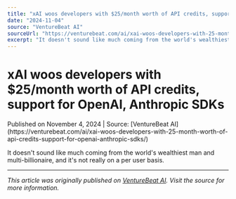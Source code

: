 ```yaml
---
title: "xAI woos developers with $25/month worth of API credits, support for OpenAI, Anthropic SDKs"
date: "2024-11-04"
source: "VentureBeat AI"
sourceUrl: "https://venturebeat.com/ai/xai-woos-developers-with-25-month-worth-of-api-credits-support-for-openai-anthropic-sdks/"
excerpt: "It doesn't sound like much coming from the world's wealthiest man and multi-billionaire, and it's not really on a per user basis...."
---
```


# xAI woos developers with $25/month worth of API credits, support for OpenAI, Anthropic SDKs

<div class="text-sm text-gray-500 mb-4">
  Published on November 4, 2024 | Source: [VentureBeat AI](https://venturebeat.com/ai/xai-woos-developers-with-25-month-worth-of-api-credits-support-for-openai-anthropic-sdks/)
</div>

It doesn't sound like much coming from the world's wealthiest man and multi-billionaire, and it's not really on a per user basis.

---

*This article was originally published on [VentureBeat AI](https://venturebeat.com/ai/xai-woos-developers-with-25-month-worth-of-api-credits-support-for-openai-anthropic-sdks/). Visit the source for more information.*
